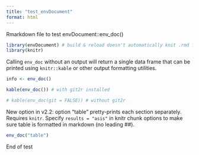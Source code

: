 ```yaml
---
title: "test_envDocument"
format: html
---
```


Rmarkdown file to test envDocument::env_doc()

```r
library(envDocument) # build & reload doesn't automatically knit .rmd files
library(knitr)

```

Calling `env_doc` without an output will return a single data frame that can be printed using `knitr::kable` or other output formatting utilities.  

```r
info <- env_doc()

kable(env_doc()) # with git2r installed

# kable(env_doc(git = FALSE)) # without git2r
```

New option in v2.2: option "table" pretty-prints each section separately.
Requires `knitr`.  Specify `results = "asis"` in knitr chunk options to make sure
table is formatted in markdown (no leading ##).

```r
env_doc("table")

```

End of test
